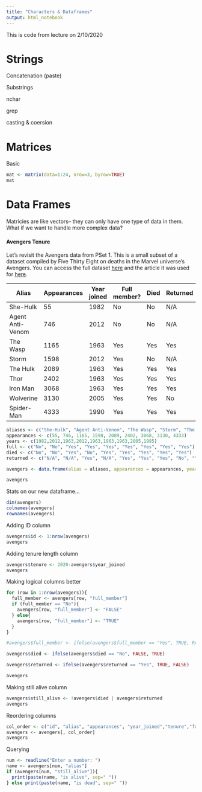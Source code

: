 ```yaml
---
title: "Characters & Dataframes"
output: html_notebook
---
```


This is code from lecture on 2/10/2020



# Strings

Concatenation (paste)

Substrings

nchar

grep

casting & coersion


# Matrices

Basic
```r
mat <- matrix(data=1:24, nrow=3, byrow=TRUE)
mat
```


# Data Frames

Matricies are like vectors-- they can only have one type of data in them. What if we want to handle more complex data?

#### Avengers Tenure
Let's revisit the Avengers data from PSet 1.
This is a small subset of a dataset compiled by Five Thirty Eight on deaths in the Marvel universe's Avengers. You can access the full dataset [here](https://data.world/fivethirtyeight/avengers) and the article it was used for [here](https://fivethirtyeight.com/features/avengers-death-comics-age-of-ultron/).


| Alias            | Appearances | Year joined | Full member? | Died | Returned | 
|------------------|-------------|-------------|--------------|------|----------| 
| She-Hulk         | 55          | 1982        | No           | No   |  N/A     | 
| Agent Anti-Venom | 746         | 2012        | No           | No   |  N/A     | 
| The Wasp         | 1165        | 1963        | Yes          | Yes  |  Yes     | 
| Storm            | 1598        | 2012        | Yes          | No   |  N/A     | 
| The Hulk         | 2089        | 1963        | Yes          | Yes  |  Yes     | 
| Thor             | 2402        | 1963        | Yes          | Yes  |  Yes     | 
| Iron Man         | 3068        | 1963        | Yes          | Yes  |  Yes     | 
| Wolverine        | 3130        | 2005        | Yes          | Yes  |  No      | 
| Spider-Man       | 4333        | 1990        | Yes          | Yes  |  Yes     | 

```r
aliases <- c("She-Hulk", "Agent Anti-Venom", "The Wasp", "Storm", "The Hulk", "Thor", "Iron Man", "Wolverine", "Spider-Man")
appearances <- c(55, 746, 1165, 1598, 2089, 2402, 3068, 3130, 4333)
years <- c(1982,2012,1963,2012,1963,1963,1963,2005,1995)
full <- c("No", "No", "Yes", "Yes", "Yes", "Yes", "Yes", "Yes", "Yes")
died <- c("No", "No", "Yes", "No", "Yes", "Yes", "Yes", "Yes", "Yes")
returned <- c("N/A", "N/A", "Yes", "N/A", "Yes", "Yes", "Yes", "No", "Yes")
```


```r
avengers <- data.frame(alias = aliases, appearances = appearances, year_joined = years, full_member = full, died=died, returned=returned, stringsAsFactors = FALSE)

avengers
```


Stats on our new dataframe...
```r
dim(avengers)
colnames(avengers)
rownames(avengers)
```

Adding ID column
```r
avengers$id <- 1:nrow(avengers)
avengers
```


Adding tenure length column
```r
avengers$tenure <- 2020-avengers$year_joined
avengers
```


Making logical columns better
```r
for (row in 1:nrow(avengers)){
  full_member <- avengers[row, "full_member"]
  if (full_member == "No"){
    avengers[row, "full_member"] <- "FALSE"
  } else{
    avengers[row, "full_member"] <- "TRUE"
  }
}

#avengers$full_member <- ifelse(avengers$full_member == "Yes", TRUE, FALSE)

avengers$died <- ifelse(avengers$died == "No", FALSE, TRUE)

avengers$returned <- ifelse(avengers$returned == "Yes", TRUE, FALSE)

avengers

```

Making still alive column

```r
avengers$still_alive <- !avengers$died | avengers$returned
avengers
```



Reordering columns
```r
col_order <- c("id", "alias", "appearances", "year_joined","tenure","full_member", "died","still_alive")
avengers <- avengers[, col_order]
avengers
```


Querying
```r

num <- readline("Enter a number: ")
name <- avengers[num, "alias"]
if (avengers[num, "still_alive"]){
  print(paste(name, "is alive", sep=" "))
} else print(paste(name, "is dead", sep=" "))

```












